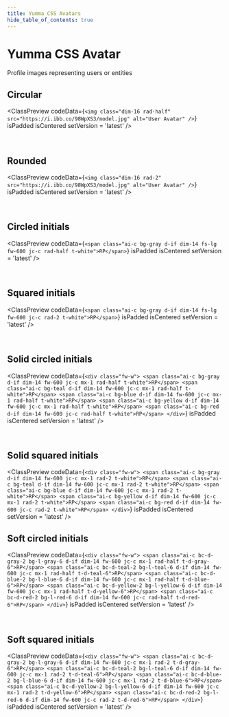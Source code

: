 ```yaml
---
title: Yumma CSS Avatars
hide_table_of_contents: true
---
```



# Yumma CSS Avatar

Profile images representing users or entities

## Circular

<ClassPreview
  codeData={`<img class="dim-16 rad-half" src="https://i.ibb.co/98WpXS3/model.jpg" alt="User Avatar" />`}
  isPadded
  isCentered
  setVersion = 'latest'
/>

<br />

## Rounded

<ClassPreview
  codeData={`<img class="dim-16 rad-2" src="https://i.ibb.co/98WpXS3/model.jpg" alt="User Avatar" />`}
  isPadded
  isCentered
  setVersion = 'latest'
/>

<br />

## Circled initials

<ClassPreview
  codeData={`<span class="ai-c bg-gray d-if dim-14 fs-lg fw-600 jc-c rad-half t-white">RP</span>`}
  isPadded
  isCentered
  setVersion = 'latest'
/>

<br />

## Squared initials

<ClassPreview
  codeData={`<span class="ai-c bg-gray d-if dim-14 fs-lg fw-600 jc-c rad-2 t-white">RP</span>`}
  isPadded
  isCentered
  setVersion = 'latest'
/>

<br />

## Solid circled initials

<ClassPreview
  codeData={`<div class="fw-w">
    <span class="ai-c bg-gray d-if dim-14 fw-600 jc-c mx-1 rad-half t-white">RP</span>
      <span class="ai-c bg-teal d-if dim-14 fw-600 jc-c mx-1 rad-half t-white">RP</span>
      <span class="ai-c bg-blue d-if dim-14 fw-600 jc-c mx-1 rad-half t-white">RP</span>
      <span class="ai-c bg-yellow d-if dim-14 fw-600 jc-c mx-1 rad-half t-white">RP</span>
      <span class="ai-c bg-red d-if dim-14 fw-600 jc-c rad-half t-white">RP</span>
    </div>`}
  isPadded
  isCentered
  setVersion = 'latest'
/>

<br />

## Solid squared initials

<ClassPreview
  codeData={`<div class="fw-w">
    <span class="ai-c bg-gray d-if dim-14 fw-600 jc-c mx-1 rad-2 t-white">RP</span>
      <span class="ai-c bg-teal d-if dim-14 fw-600 jc-c mx-1 rad-2 t-white">RP</span>
      <span class="ai-c bg-blue d-if dim-14 fw-600 jc-c mx-1 rad-2 t-white">RP</span>
      <span class="ai-c bg-yellow d-if dim-14 fw-600 jc-c mx-1 rad-2 t-white">RP</span>
      <span class="ai-c bg-red d-if dim-14 fw-600 jc-c rad-2 t-white">RP</span>
    </div>`}
  isPadded
  isCentered
  setVersion = 'latest'
/>

## Soft circled initials

<ClassPreview
  codeData={`<div class="fw-w">
    <span class="ai-c bc-d-gray-2 bg-l-gray-6 d-if dim-14 fw-600 jc-c mx-1 rad-half t-d-gray-6">RP</span>
      <span class="ai-c bc-d-teal-2 bg-l-teal-6 d-if dim-14 fw-600 jc-c mx-1 rad-half t-d-teal-6">RP</span>
      <span class="ai-c bc-d-blue-2 bg-l-blue-6 d-if dim-14 fw-600 jc-c mx-1 rad-half t-d-blue-6">RP</span>
      <span class="ai-c bc-d-yellow-2 bg-l-yellow-6 d-if dim-14 fw-600 jc-c mx-1 rad-half t-d-yellow-6">RP</span>
      <span class="ai-c bc-d-red-2 bg-l-red-6 d-if dim-14 fw-600 jc-c rad-half t-d-red-6">RP</span>
    </div>`}
  isPadded
  isCentered
  setVersion = 'latest'
/>

<br />

## Soft squared initials

<ClassPreview
  codeData={`<div class="fw-w">
    <span class="ai-c bc-d-gray-2 bg-l-gray-6 d-if dim-14 fw-600 jc-c mx-1 rad-2 t-d-gray-6">RP</span>
      <span class="ai-c bc-d-teal-2 bg-l-teal-6 d-if dim-14 fw-600 jc-c mx-1 rad-2 t-d-teal-6">RP</span>
      <span class="ai-c bc-d-blue-2 bg-l-blue-6 d-if dim-14 fw-600 jc-c mx-1 rad-2 t-d-blue-6">RP</span>
      <span class="ai-c bc-d-yellow-2 bg-l-yellow-6 d-if dim-14 fw-600 jc-c mx-1 rad-2 t-d-yellow-6">RP</span>
      <span class="ai-c bc-d-red-2 bg-l-red-6 d-if dim-14 fw-600 jc-c rad-2 t-d-red-6">RP</span>
    </div>`}
  isPadded
  isCentered
  setVersion = 'latest'
/>